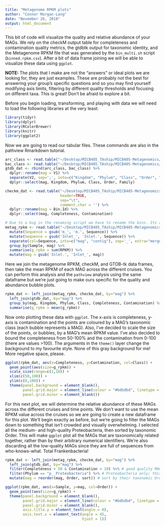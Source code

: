 ```yaml
---
title: "Metagenome RPKM plots"
author: "Connor Morgan-Lang"
date: "November 26, 2018"
output: html_document
---
```


This bit of code will visualize the quality and relative abundance of your MAGs. We rely on the checkM output table for completeness and contamination quality metrics, the gtdbtk output for taxonomic identity, and the Metagenome RPKM file that was generated by the `bin_multi.sh` script (`binned.rpkm.csv`). After a bit of data frame joining we will be able to visualize these data using `ggplot`.

__NOTE:__ The plots that I make are not the "answers" or ideal plots we are looking for, they are just examples. These are probably not the best for answering your group's specific questions and so you may find yourself modifying axis limits, filtering by different quality thresholds and focusing on different taxa. This is great! Don't be afraid to explore a bit.

Before you begin loading, transforming, and playing with data we will need to load the following libraries at the very least:

```r
library(tidyr)
library(dplyr)
library(RColorBrewer)
library(knitr)
library(ggplot2)
```

Now we are going to read our tabular files. These commands are also in the pathview Rmarkdown tutorial.

```r
arc_class <- read.table("~/Desktop/MICB405_TAship/MICB405-Metagenomics/2018/testing/gtdbtk.ar122.classification_pplacer.tsv", sep="\t")
bac_class <- read.table("~/Desktop/MICB405_TAship/MICB405-Metagenomics/2018/testing/gtdbtk.bac120.classification_pplacer.tsv", sep="\t")
gtdb_dat <- rbind(arc_class, bac_class) %>% 
  dplyr::rename(mag = V1) %>% 
  separate(V2, sep=';', into=c("Kingdom", "Phylum", "Class", "Order", "Family", "Genus", "Species")) %>%
  dplyr::select(mag, Kingdom, Phylum, Class, Order, Family)

checkm_dat <- read.table("~/Desktop/MICB405_TAship/MICB405-Metagenomics/2018/testing/MetaBAT2_SaanichInlet_150m_min1500_checkM_stdout.tsv",
                         header=TRUE,
                         sep="\t",
                         comment.char = '') %>% 
  dplyr::rename(mag = Bin.Id) %>% 
  dplyr::select(mag, Completeness, Contamination)

# Due to a bug in the renaming script we have to rename the bins. Its a bit hacky but works using tidyverse functions
metag_rpkm <- read.table("~/Desktop/MICB405_TAship/MICB405-Metagenomics/2018/testing/SaanichInlet_150m_binned.rpkm.csv", header=T, sep=',') %>% 
  mutate(Sequence = gsub('m_', 'm.', Sequence)) %>% 
  mutate(Sequence = gsub('Inlet_', 'Inlet.', Sequence)) %>% 
  separate(col=Sequence, into=c("mag", "contig"), sep='_', extra="merge") %>% 
  group_by(Sample, mag) %>% 
  summarise(g_rpkm = sum(RPKM)) %>% 
  mutate(mag = gsub('Inlet.', 'Inlet_', mag))

```

Here we join the metagenome RPKM, checkM, and GTDB-tk data frames, then take the mean RPKM of each MAG across the different cruises. You can perform this analysis and the `pathview` analysis using the same dataframe but we're just going to make ours specific for the quality and abundance bubble plots. 

```r
rpkm_dat <- left_join(metag_rpkm, checkm_dat, by="mag") %>% 
  left_join(gtdb_dat, by="mag") %>% 
  group_by(mag, Kingdom, Phylum, Class, Completeness, Contamination) %>% 
  summarise(g_rpkm = mean(g_rpkm))
```
Now onto plotting these data with `ggplot`. The x-axis is completeness, y-axis is contamination and the points are coloured by a MAG's taxonomic class (each bubble represents a MAG). Also, I've decided to scale the size of the points, or bubbles, by a MAG's mean RPKM value.
I've also decided to bound the completeness from 50-100% and the contamination from 0-100 (there are values >100).
The arguments in the `theme()` layer change the background to my favourite style. None of this gray background for me! More negative space, please.

```r
ggplot(rpkm_dat, aes(x=Completeness, y=Contamination, col=Class)) +
  geom_point(aes(size=g_rpkm)) +
  scale_size(range=c(1,10)) +
  xlim(c(50,100)) +
  ylim(c(0,100)) +
  theme(panel.background = element_blank(),
        panel.grid.major = element_line(colour = "#bdbdbd", linetype = "dotted"),
        panel.grid.minor = element_blank())
```

For this next plot, we will determine the relative abundance of these MAGs across the different cruises and time points. We don't want to use the mean RPKM value across the cruises so we are going to create a new dataframe for this plot. We'll begin exactly as before, but we're going to filter the MAGs down to something that isn't crowded and visually overwhelming. 
I selected all the medium- and high-quality Proteobacteria, then sorted by taxonomic Order. This will make `ggplot` plot all the MAGs that are taxonomically related together, rather than by their arbitrary numerical identifiers. We're also discarding all the low-quality MAGs since they are full of sequences from who-knows-what. Total Frankenbacteria!


```r
rpkm_dat <- left_join(metag_rpkm, checkm_dat, by="mag") %>% 
  left_join(gtdb_dat, by="mag") %>% 
  filter(Completeness > 50 & Contamination < 10) %>% # good quality MAGs
  filter(Phylum == "p__Proteobacteria") %>% # Proteobacteria only; this can easily be changed
  mutate(mag = reorder(mag, Order, sort)) # sort by their taxonomic Order so everything shows up together

ggplot(rpkm_dat, aes(x=Sample, y=mag, col=Order)) +
  geom_point(aes(size=g_rpkm)) +
  theme(panel.background = element_blank(),
        panel.grid.major = element_line(colour = "#bdbdbd", linetype = "dotted"),
        panel.grid.minor = element_blank(),
        axis.title.y = element_text(angle = 0),
        axis.text.x = element_text(angle = 45,
                                   hjust = 1))
```
